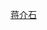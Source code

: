 {{Userbox
  |border-c = #CC0000
  |border-s = 5
  |id-c     = #CC0000
  |id-s     = 25
  |id-fc    = #CC0000
  |info-c   = #78C0FF
  |info-s   = 11
  |info-fc  = #ffffff
  |id       = [[File:Chiang Kai-shek Colour.jpg|60px]]
  |info     = <div align="center" >這个用戶永远怀念<br>[[蔣中正|'''先总统　蒋公''']]</div>
}}
[[Category:怀念蒋中正的维基人|{{PAGENAME}}]]
<noinclude>
[[Category:政治用戶框模板|蒋介石]]
</noinclude>